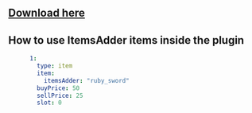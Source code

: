 
## [Download here](https://www.spigotmc.org/resources/shopgui-1-7-1-17.6515)

## How to use ItemsAdder items inside the plugin


<Card title="Link" icon="link" href="https://docs.brcdev.net/#/shopgui/shops-items-setup?id=itemsadder"></Card>


```yaml
      1:
        type: item
        item:
          itemsAdder: "ruby_sword"
        buyPrice: 50
        sellPrice: 25
        slot: 0
```